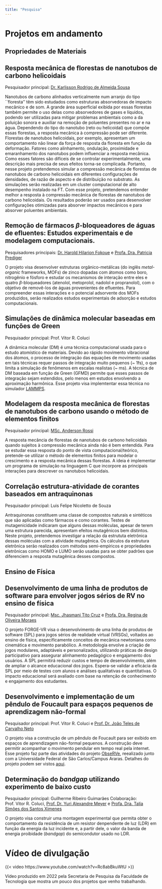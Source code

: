 ```yaml
---
title: "Pesquisa"
---
```


# Projetos em andamento

## Propriedades de Materiais

::: {.callout-caution collapse="true" icon=false appearance="simple"}
## Resposta mecânica de florestas de nanotubos de carbono helicoidais

Pesquisador principal: [Dr. Karlisson Rodrigo de Almeida Sousa](http://lattes.cnpq.br/3030234192052390)

Nanotubos de carbono alinhados verticalmente num arranjo do tipo ``floresta'' têm sido estudados como estruturas absorvedoras de impacto mecânico e de som. A grande área superficial exibida por essas florestas também permite o uso delas como absorvedores de gases e líquidos, podendo ser utilizadas para mitigar problemas ambientais como a da poluição sonora e auxiliar na remoção de poluentes presentes no ar e na água. Dependendo do tipo do nanotubo (reto ou helicoidal) que compõe essas florestas, a resposta mecânica à compressão pode ser diferente. Florestas de nanotubos helicoidais, por exemplo, apresentam um comportamento não linear da força de resposta da floresta em função da deformação. Fatores como alinhamento, ondulação, proximidade e emaranhamento dos nanotubos podem influenciar a resposta mecânica. Como esses fatores são difíceis de se controlar experimentalmente, uma descrição mais precisa de seus efeitos torna-se complicada. Portanto, nesse projeto pretendemos  simular a compressão mecânica de florestas de nanotubos de carbono helicoidais em diferentes configurações de densidades, de razão de aspecto e de distribuição no substrato. As simulações serão realizadas em um cluster computacional de alto desempenho instalado na FT. Com esse projeto, pretendemos entender melhor a resposta à compressão mecânica de florestas de nanotubos de carbono helicoidais. Os resultados poderão ser usados para desenvolver configurações otimizadas para absorver impactos mecânicos e para absorver poluentes ambientais.
:::

::: {.callout-caution collapse="true" icon=false appearance="simple"}
## Remoção de fármacos $\beta$-bloqueadores de águas de efluentes: Estudos experimentais e de modelagem computacionais.

Pesquisadores principais: [Dr. Harold Hilarion Fokoue](http://lattes.cnpq.br/8743832958941593) e  [Profa. Dra. Patricia Prediger](http://lattes.cnpq.br/3069249114434330)

O projeto visa desenvolver estruturas orgânico-metálicas (do inglês *metal-organic* frameworks, MOFs) de zinco dopadas com átomos como boro, nitrogênio e fósforo e estudar os mecanismos de interação entre eles e quatro $\beta$-bloqueadores (atenolol, metoprolol, nadolol e propranolol), com o objetivo de removê-los de águas provenientes de efluentes. Para compreender essas interações e o potencial adsorvente dos MOFs produzidos, serão realizados estudos experimentais de adsorção e estudos computacionais.
:::


::: {.callout-caution collapse="true" icon=false appearance="simple"}
## Simulações de dinâmica molecular baseadas em funções de Green

Pesquisador principal: Prof. Vitor R. Coluci

A dinâmica molecular (DM) é uma técnica computacional usada 
para o estudo atomístico de materiais. Devido ao rápido 
movimento vibracional dos átomos, o processo de integração 
das equações de movimento usadas em tais técnicas requer passos de integração muito pequenos (~ 1fs), o que limita a simulação 
de fenômenos em escalas realistas (~ ms). A técnica de DM baseada em função de Green (GFMD) permite que esses passos de integração sejam estendidos, 
pelo menos em estudos envolvendo a aproximação harmônica. 
Esse projeto visa implemtentar essa técnica no simulador [LAMMPS](https://www.lammps.org/).

:::

::: {.callout-caution collapse="true" icon=false appearance="simple"}
## Modelagem da resposta mecânica de florestas de nanotubos de carbono usando o método de elementos finitos

Pesquisador principal: [MSc. Anderson Rossi](http://lattes.cnpq.br/1558860383340815)

A resposta mecância de florestas de nanotubos de carbono helicoidais quando sujeitos à compressão mecânica ainda não é bem entendida. Para se estudar essa resposta do ponto de vista computacional/teórico, pretende-se utilizar o método de elementos finitos para modelar o crescimento e a resposta mecânica dessas florestas.  A ideia é implementar um programa de simulação na linguagem C que incorpore as principais interações para descrever os nanotubos helicoidais.

:::


::: {.callout-caution collapse="true" icon=false appearance="simple"}
## Correlação estrutura-atividade de corantes baseados em antraquinonas

Pesquisador principal: Luis Felipe Nicoletto de Souza

Antraquinonas constituem uma classe de compostos naturais e sintéticos que são aplicadas como fármacos e como corantes. Testes de mutagenicidade indicaram que alguns dessas moléculas, apesar de terem uma estrutura parecida, apresentam efeitos mutagênicos bem distintos. Neste projeto, pretendemos investigar a relação da estrututa eletrônica dessas moléculas com a atividade mutagênica. Os cálculos da estrutura eletrônica serão realizados com métodos semi-empíricos e propriedades eletrônicas como HOMO e LUMO serão usadas para se obter padrões que diferenciem a resposta mutagênica desses compostos.

:::

## Ensino de Física

::: {.callout-caution collapse="true" icon=false appearance="simple"}
## Desenvolvimento de uma linha de produtos de software para envolver jogos sérios de RV no ensino de física

Pesquisador principal: [Msc. Jhasmani Tito Cruz](http://lattes.cnpq.br/5495322642019035) e [Profa. Dra. Regina de Oliveira Moraes](http://lattes.cnpq.br/3618876400150348)

O projeto FORGE-VR visa o desenvolvimento de uma linha de produtos de software (SPL) para jogos sérios de realidade virtual (VRSGs), voltados ao ensino de física, especificamente conceitos de mecânica newtoniana como cinemática e movimento parabólico. A metodologia envolve a criação de jogos modulares, adaptáveis e personalizados, utilizando práticas de design participativo para assegurar alinhamento pedagógico e engajamento dos usuários. A SPL permitirá reduzir custos e tempo de desenvolvimento, além de ampliar o alcance educacional dos jogos. Espera-se validar a eficácia da SPL por meio de testes com alunos e análises qualitativas e quantitativas. O impacto educacional será avaliado com base na retenção de conhecimento e engajamento dos estudantes.

:::

::: {.callout-caution collapse="true" icon=false appearance="simple"}
## Desenvolvimento e implementação de um pêndulo de Foucault para espaços pequenos de aprendizagem não-formal 

Pesquisador principal: Prof. Vitor R. Coluci e [Prof. Dr. João Teles de Carvalho Neto](ttp://lattes.cnpq.br/8622059450756991)

O projeto visa a construção de um pêndulo de Foucault para ser exibido em espaços de aprendizagem não-formal pequenos. A construção deve permitir acompanhar o movimento pendular em tempo real pela internet. Esse projeto faz parte das atividades do projeto [ObseRVe](https://observe.ufscar.br), reealizado junto com a Universidade Federal de São Carlos/Campus Araras. Detalhes do projeto podem ser vistos [aqui](https://explora.ft.unicamp.br/acervo/itens/14_foucault/foucault.html).

:::



::: {.callout-caution collapse="true" icon=false appearance="simple"}
## Determinação do *bandgap* utilizando experimento de baixo custo

Pesquisador principal: Guilherme Ribeiro Guimarães
Colaboração: Prof. Vitor R. Coluci,  [Prof. Dr. Yuri Alexandre Meyer](http://lattes.cnpq.br/6762413219545616) e [Profa. Dra. Talía Simões dos Santos Ximenes](http://lattes.cnpq.br/8764055579040640)

O projeto visa construir uma montagem experimental que permita obter o comportamento da resistência de um resistor denpendente de luz (LDR) em função da energia da luz incidente e, a partir dele, o valor da banda de energia proibidade (*bandgap*) do semicondutor usado no LDR. 
:::

# Vídeo de divulgação

::: {#fig-1}

{{< video https://www.youtube.com/watch?v=Rc8abBkuWtU >}}

Vídeo produzido em 2022 pela Secretaria de Pesquisa da Faculdade de Tecnologia que mostra um pouco dos projetos que venho trabalhando.
:::